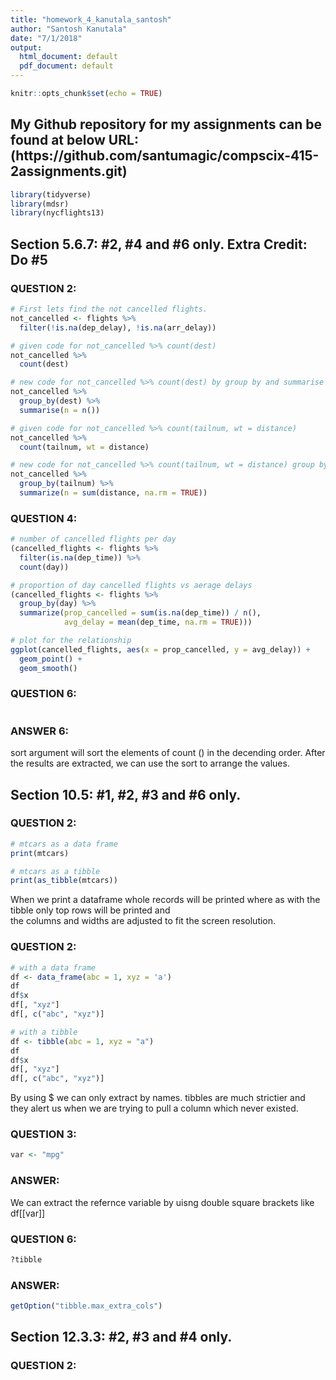 ```yaml
---
title: "homework_4_kanutala_santosh"
author: "Santosh Kanutala"
date: "7/1/2018"
output:
  html_document: default
  pdf_document: default
---
```


```r
knitr::opts_chunk$set(echo = TRUE)
```
## **My Github repository for my assignments can be found at below URL:       (https://github.com/santumagic/compscix-415-2assignments.git)**

```r
library(tidyverse)
library(mdsr)
library(nycflights13)
```
## Section 5.6.7: #2, #4 and #6 only. Extra Credit: Do #5

### **QUESTION 2:**
```r
# First lets find the not cancelled flights.
not_cancelled <- flights %>% 
  filter(!is.na(dep_delay), !is.na(arr_delay))

# given code for not_cancelled %>% count(dest)
not_cancelled %>%
  count(dest)

# new code for not_cancelled %>% count(dest) by group by and summarise
not_cancelled %>%
  group_by(dest) %>%
  summarise(n = n())

# given code for not_cancelled %>% count(tailnum, wt = distance)
not_cancelled %>%
  count(tailnum, wt = distance)

# new code for not_cancelled %>% count(tailnum, wt = distance) group by and summarise
not_cancelled %>%
  group_by(tailnum) %>%
  summarize(n = sum(distance, na.rm = TRUE))
```

### **QUESTION 4:**
```r
# number of cancelled flights per day
(cancelled_flights <- flights %>%
  filter(is.na(dep_time)) %>%
  count(day))

# proportion of day cancelled flights vs aerage delays
(cancelled_flights <- flights %>%
  group_by(day) %>%
  summarize(prop_cancelled = sum(is.na(dep_time)) / n(),
            avg_delay = mean(dep_time, na.rm = TRUE)))

# plot for the relationship
ggplot(cancelled_flights, aes(x = prop_cancelled, y = avg_delay)) +
  geom_point() +
  geom_smooth()

```

### **QUESTION 6:**
```r

```
### **ANSWER 6:**

sort argument will sort the elements of count () in the decending order. After the results are extracted, we can use the sort to arrange the values.

## Section 10.5: #1, #2, #3 and #6 only. 

### **QUESTION 2:**
```r
# mtcars as a data frame
print(mtcars)

# mtcars as a tibble
print(as_tibble(mtcars))
```

When we print a dataframe whole records will be printed where as with the tibble only top rows will be printed and  
the columns and widths are adjusted to fit the screen resolution.

### **QUESTION 2:**
```r
# with a data frame
df <- data_frame(abc = 1, xyz = 'a')
df
df$x
df[, "xyz"]
df[, c("abc", "xyz")]

# with a tibble
df <- tibble(abc = 1, xyz = "a")
df
df$x
df[, "xyz"]
df[, c("abc", "xyz")]
```
By using $ we can only extract by names. tibbles are much strictier and they alert us when we are trying to pull a column which never existed.

### **QUESTION 3:**
```r
var <- "mpg"
```
### **ANSWER:**
We can extract the refernce variable by uisng double square brackets like df[[var]]

### **QUESTION 6:**
```r
?tibble
```
### **ANSWER:**
```r
getOption("tibble.max_extra_cols")
```

## Section 12.3.3: #2, #3 and #4 only. 

### **QUESTION 2:**
```r

```
